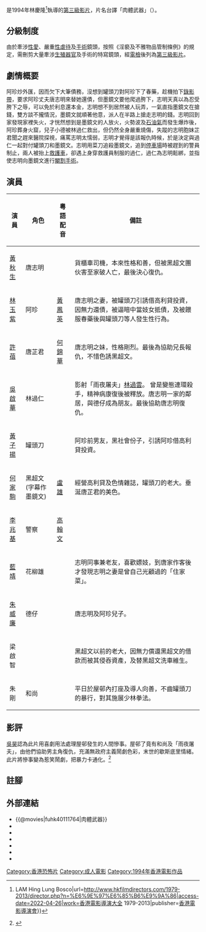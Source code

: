 {{Infobox Film
| name = 香港奇案之吸血貴利王
| original_name = ''{{lang|en|The Underground Banker}}''<br>''{{lang|en|The Physical Weapon}}''
| image = The Underground Banker VCD cover.jpg  
| caption = 電影VCD封面
| director = [[林慶隆|林慶隆]]
| producer = [[王晶_(導演)|王晶]]
| producer_2 = 梁曼儀、林康
| writer = 徐達初、卓冰
| starring = [[黃秋生|黃秋生]]<br />[[林玉紫|林玉紫]]<br />[[許蓓|許蓓]] <br />[[何家駒|何家駒]]<br />[[黃子揚|黃子揚]]
| music = 溫浩傑、李漢金
| cinematography = 繆健輝
| editing = 余小峰、美峰
| production_company = 王晶創作室有限公司
| distributor = {{flagicon|HKG|variant=1959}}王晶創作室有限公司
| released ={{HKG-1959}}：{{film date|1994|1|22}}
| runtime = 91 分鐘
| country = {{英屬香港電影}}
| awards =
| language = 粵語
| budget =
| gross = HK $5,567,442.00
| amg_id = 1:269843
| imdb_id = tt0111764
| tw_name = 肉體武器
}}
{{engname|《香港奇案之吸血貴利王》|''The Underground Banker''}}是1994年林慶隆<ref>{{Cite web|title=林慶隆 {{!}} LAM Hing Lung Bosco|url=http://www.hkfilmdirectors.com/1979-2013/director.php?n=%E6%9E%97%E6%85%B6%E9%9A%86|access-date=2022-04-26|work=香港電影導演大全 1979-2013|publisher=[[香港電影導演會|香港電影導演會]]}}</ref>執導的[[三級片|第三級影片]]，片名台譯「肉體武器」（''{{lang|en|The Physical Weapon}}''）。

==分級制度==
由於牽涉[[性愛|性愛]]、嚴重[[性虐待|性虐待]]及[[手術|手術]]鏡頭，按照《淫褻及不雅物品管制條例》的規定，需刪剪大量牽涉[[生殖器官|生殖器官]]及手術的特寫鏡頭，經[[香港電影分級制度|電檢]]後列為[[三級片|第三級影片]]。

==劇情概要==
阿珍炒外匯，因而欠下大筆債務，沒想到罐頭刀對阿珍下了春藥，趁機拍下[[錄影帶|錄影帶]]，要求阿珍丈夫唐志明來替她還債，但墨鏡文要他爬過胯下，志明天真以為忍受胯下之辱，可以免於利息還本金，志明想不到居然被人玩弄，一氣直指墨鏡文在搶錢，雙方談不攏情況，墨鏡文就順著他意，派人在半路上搶走志明的錢。志明回到家發現家裡失火，才恍然想到是墨鏡文的人放火，火勢波及[[石油氣|石油氣]]而發生爆炸後，阿珍葬身火窟，兒子小德被林過仁救出，但仍然全身嚴重燒傷，失蹤的志明胞妹芷君聞之趕來醫院探視，痛罵志明太懦弱，志明才覺得是該報仇時候，於是決定與過仁一起對付罐頭刀和墨鏡文。志明用菜刀追殺墨鏡文，追到[[停車場|停車場]]時被趕到的警員制止，兩人被抬上[[救護車|救護車]]，卻遇上身穿救護員制服的過仁，過仁為志明鬆綁，並指使志明向墨鏡文進行[[閹割|閹割]][[手術|手術]]。

==演員==
{| class="wikitable"
|+
!演員
!角色
!粵語配音
!備註
|-
|[[黃秋生|黃秋生]]
|唐志明
|
|貨櫃車司機，本來性格和善，但被黑超文團伙害至家破人亡，最後決心復仇。
|-
|[[林玉紫|林玉紫]]
|阿珍
|[[黃鳳英|黃鳳英]]
|唐志明之妻，被罐頭刀引誘借高利貸投資，因無力還債，被逼暗中當妓女抵債，及被餵服春藥後與罐頭刀等人發生性行為。
|-
|[[許蓓|許蓓]]
|唐芷君
|[[何錦華|何錦華]]
|唐志明之妹，性格剛烈。最後為協助兄長報仇，不惜色誘黑超文。
|-
|[[吳啟華|吳啟華]]
|林過仁
|
|影射「雨夜屠夫」[[林過雲|林過雲]]。
曾是變態連環殺手，精神病康復後被釋放。唐志明一家的鄰居，與德仔成為朋友。最後協助唐志明復仇。
|-
|[[黃子揚|黃子揚]]
|罐頭刀
|
|阿珍前男友，黑社會份子，引誘阿珍借高利貸投資。
|-
|[[何家駒|何家駒]]
|黑超文
(字幕作墨鏡文)
|[[盧雄|盧雄]]
|經營高利貸及色情雜誌，罐頭刀的老大。垂涎唐芷君的美色。
|-
|[[李兆基_(演員)|李兆基]]
|警察
|[[高翰文|高翰文]]
|
|-
|[[藍靖|藍靖]]
|花柳雄
|
|志明同事兼老友，喜歡嫖妓，到唐家作客後才發現志明之妻是曾自己光顧過的「住家菜」。
|-
|[[朱威廉|朱威廉]]
|德仔
|
|唐志明及阿珍兒子。
|-
|梁啟智
|
|
|黑超文以前的老大，因無力償還黑超文的借款而被其侵吞資產，及替黑超文洗車維生。
|-
|朱剛
|和尚
|
|平日於屋邨內打座及導人向善，不齒罐頭刀的暴行，對其施展少林拳法。
|}

== 影評 ==
[[吳昊_(香港)|吳昊]]認為此片用喜劇用法處理屋邨發生的人間慘事。屋邨了竟有和尚及「雨夜屠夫」，由他們協助男主角復仇，充滿無政府主義鬧劇色彩，末世的歇斯底里情緒。此片將慘事變為惹笑鬧劇，把暴力卡通化。<ref>{{Cite book|title=亂世電影研究|last=[[吳昊|吳昊]]|publisher=次文化堂|isbn=9627420085|location=香港|pages=101-105|chapter=香港第三級電影的反社會情結|year=1999}}</ref>

== 註腳 ==
<references />

==外部連結==
*{{@movies|fuhk40111764|肉體武器}}
*{{hkmdb title|7792}}
*{{Mtime|16629}}
*{{douban}}
*{{rotten-tomatoes|underground_banker}}
*{{Amg movie|269843}}
*{{imdb title|0111764}}
{{黃秋生}}
[[Category:香港恐怖片|Category:香港恐怖片]]
[[Category:成人電影|Category:成人電影]]
[[Category:1994年香港電影作品|Category:1994年香港電影作品]]